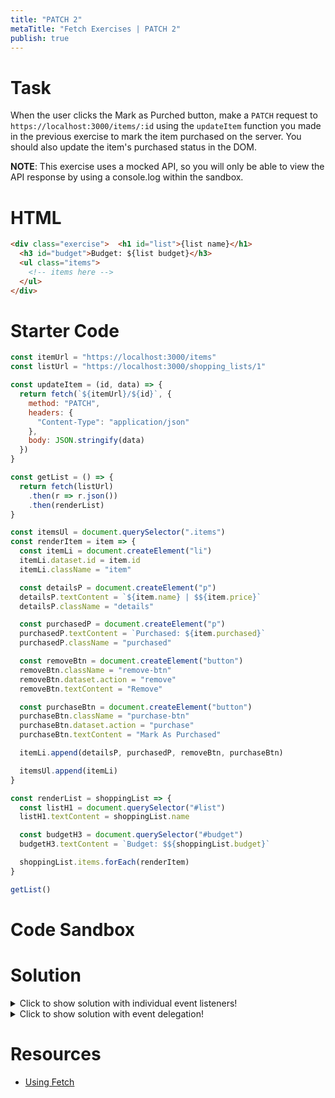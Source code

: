 ```yaml
---
title: "PATCH 2"
metaTitle: "Fetch Exercises | PATCH 2"
publish: true
---
```


# Task

When the user clicks the Mark as Purched button, make a `PATCH` request to `https://localhost:3000/items/:id` using the `updateItem` function you made in the previous exercise to mark the item purchased on the server. You should also update the item's purchased status in the DOM.

**NOTE**: This exercise uses a mocked API, so you will only be able to view the API response by using a console.log within the sandbox.

# HTML

```html
<div class="exercise">  <h1 id="list">{list name}</h1>
  <h3 id="budget">Budget: ${list budget}</h3>
  <ul class="items">
    <!-- items here -->
  </ul>
</div>
```

# Starter Code

```javascript
const itemUrl = "https://localhost:3000/items"
const listUrl = "https://localhost:3000/shopping_lists/1"

const updateItem = (id, data) => {
  return fetch(`${itemUrl}/${id}`, {
    method: "PATCH",
    headers: {
      "Content-Type": "application/json"
    },
    body: JSON.stringify(data)
  })
}

const getList = () => {
  return fetch(listUrl)
    .then(r => r.json())
    .then(renderList)
}

const itemsUl = document.querySelector(".items")
const renderItem = item => {
  const itemLi = document.createElement("li")
  itemLi.dataset.id = item.id
  itemLi.className = "item"

  const detailsP = document.createElement("p")
  detailsP.textContent = `${item.name} | $${item.price}`
  detailsP.className = "details"

  const purchasedP = document.createElement("p")
  purchasedP.textContent = `Purchased: ${item.purchased}`
  purchasedP.className = "purchased"

  const removeBtn = document.createElement("button")
  removeBtn.className = "remove-btn"
  removeBtn.dataset.action = "remove"
  removeBtn.textContent = "Remove"

  const purchaseBtn = document.createElement("button")
  purchaseBtn.className = "purchase-btn"
  purchaseBtn.dataset.action = "purchase"
  purchaseBtn.textContent = "Mark As Purchased"

  itemLi.append(detailsP, purchasedP, removeBtn, purchaseBtn)

  itemsUl.append(itemLi)
}

const renderList = shoppingList => {
  const listH1 = document.querySelector("#list")
  listH1.textContent = shoppingList.name

  const budgetH3 = document.querySelector("#budget")
  budgetH3.textContent = `Budget: $${shoppingList.budget}`

  shoppingList.items.forEach(renderItem)
}

getList()
```

# Code Sandbox
<Sandbox src="/fetch-07" />

# Solution

<details>
  <summary>Click to show solution with individual event listeners!</summary>

```javascript
const itemUrl = "https://localhost:3000/items"
const listUrl = "https://localhost:3000/shopping_lists/1"

const updateItem = (id, data) => {
  return fetch(`${itemUrl}/${id}`, {
    method: "PATCH",
    headers: {
      "Content-Type": "application/json"
    },
    body: JSON.stringify(data)
  })
}

const getList = () => {
  return fetch(listUrl)
    .then(r => r.json())
    .then(renderList)
}

const itemsUl = document.querySelector(".items")
const renderItem = item => {
  const itemLi = document.createElement("li")
  itemLi.dataset.id = item.id
  itemLi.className = "item"

  const detailsP = document.createElement("p")
  detailsP.textContent = `${item.name} | $${item.price}`
  detailsP.className = "details"

  const purchasedP = document.createElement("p")
  purchasedP.textContent = `Purchased: ${item.purchased}`
  purchasedP.className = "purchased"

  const removeBtn = document.createElement("button")
  removeBtn.className = "remove-btn"
  removeBtn.dataset.action = "remove"
  removeBtn.textContent = "Remove"

  const purchaseBtn = document.createElement("button")
  purchaseBtn.className = "purchase-btn"
  purchaseBtn.dataset.action = "purchase"
  purchaseBtn.textContent = "Mark As Purchased"

  /**** Event Listener Code ****/ 
  purchaseBtn.addEventListener("click", () => {
    // optimistic rendering
    purchasedP.textContent = `Purchased: true`

    const data = {
      purchased: true
    }
    updateItem(item.id, data)
  })

  itemLi.append(detailsP, purchasedP, removeBtn, purchaseBtn)

  itemsUl.append(itemLi)
}

const renderList = shoppingList => {
  const listH1 = document.querySelector("#list")
  listH1.textContent = shoppingList.name

  const budgetH3 = document.querySelector("#budget")
  budgetH3.textContent = `Budget: $${shoppingList.budget}`

  shoppingList.items.forEach(renderItem)
}

getList()
```

</details>

<details>
  <summary>Click to show solution with event delegation!</summary>

```javascript
const itemUrl = "https://localhost:3000/items"
const listUrl = "https://localhost:3000/shopping_lists/1"

const updateItem = (id, data) => {
  return fetch(`${itemUrl}/${id}`, {
    method: "PATCH",
    headers: {
      "Content-Type": "application/json"
    },
    body: JSON.stringify(data)
  })
}

const getList = () => {
  return fetch(listUrl)
    .then(r => r.json())
    .then(renderList)
}

const itemsUl = document.querySelector(".items")

/**** Event Delegation Code ****/ 
itemsUl.addEventListener("click", event => {
  if (event.target.dataset.action === "purchase") {
    const itemLi = event.target.closest(".item")
    const id = itemLi.dataset.id
    const purchasedP = itemLi.querySelector(".purchased")

    // optimistic rendering
    purchasedP.textContent = `Purchased: true`

    const data = {
      purchased: true
    }
    updateItem(item.id, data)
  }
})

const renderItem = item => {
  const itemLi = document.createElement("li")
  itemLi.dataset.id = item.id
  itemLi.className = "item"

  const detailsP = document.createElement("p")
  detailsP.textContent = `${item.name} | $${item.price}`
  detailsP.className = "details"

  const purchasedP = document.createElement("p")
  purchasedP.textContent = `Purchased: ${item.purchased}`
  purchasedP.className = "purchased"

  const removeBtn = document.createElement("button")
  removeBtn.className = "remove-btn"
  removeBtn.dataset.action = "remove"
  removeBtn.textContent = "Remove"

  const purchaseBtn = document.createElement("button")
  purchaseBtn.className = "purchase-btn"
  purchaseBtn.dataset.action = "purchase"
  purchaseBtn.textContent = "Mark As Purchased"

  itemLi.append(detailsP, purchasedP, removeBtn, purchaseBtn)

  itemsUl.append(itemLi)
}

const renderList = shoppingList => {
  const listH1 = document.querySelector("#list")
  listH1.textContent = shoppingList.name

  const budgetH3 = document.querySelector("#budget")
  budgetH3.textContent = `Budget: $${shoppingList.budget}`

  shoppingList.items.forEach(renderItem)
}

getList()
```

</details>


# Resources

- [Using Fetch](https://developer.mozilla.org/en-US/docs/Web/API/Fetch_API/Using_Fetch)
